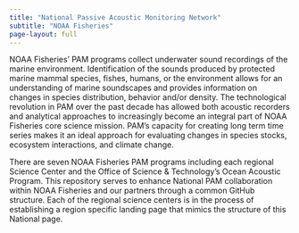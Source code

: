 ```yaml
---
title: "National Passive Acoustic Monitoring Network"
subtitle: "NOAA Fisheries"
page-layout: full
---
```


NOAA Fisheries’ PAM programs collect underwater sound recordings of the marine environment. Identification of the sounds produced by protected marine mammal species, fishes, humans, or the  environment allows for an understanding of marine soundscapes and provides information on changes in species distribution, behavior and/or density. The technological revolution in PAM over the past decade has allowed both acoustic recorders and analytical approaches to increasingly become an integral part of NOAA Fisheries core science mission. PAM’s capacity for creating long term time series makes it an ideal approach for evaluating changes in species stocks, ecosystem interactions, and climate change. 

There are seven NOAA Fisheries PAM programs including each regional Science Center and the Office of Science & Technology's Ocean Acoustic Program. This repository serves to enhance National PAM collaboration within NOAA Fisheries and our partners through a common GitHub structure. Each of the regional science centers is in the process of establishing a region specific landing page that mimics the structure of this National page.
